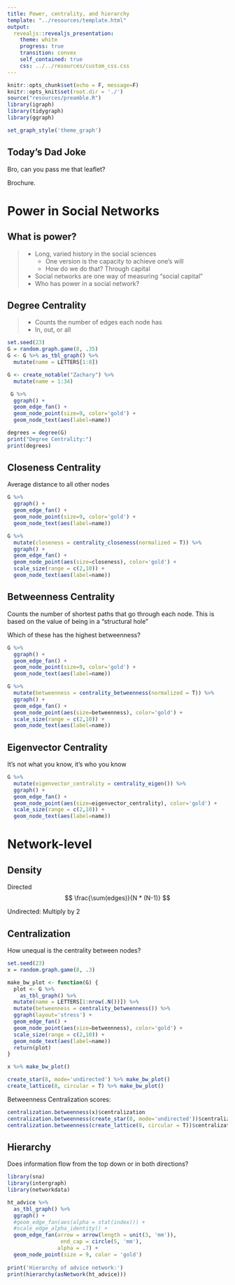 ```yaml
---
title: Power, centrality, and hierarchy
template: "../resources/template.html"
output: 
  revealjs::revealjs_presentation:
    theme: white
    progress: true
    transition: convex
    self_contained: true
    css: ../../resources/custom_css.css
---
```


```r
knitr::opts_chunk$set(echo = F, message=F)
knitr::opts_knit$set(root.dir = './')
source("resources/preamble.R")
library(igraph)
library(tidygraph)
library(ggraph)

set_graph_style('theme_graph')
```


## Today's Dad Joke
Bro, can you pass me that leaflet?


Brochure.

# Power in Social Networks

## What is power?
> - Long, varied history in the social sciences
>   - One version is the capacity to achieve one's will
>   - How do we do that? Through capital
> - Social networks are one way of measuring "social capital"
> - Who has power in a social network?

## Degree Centrality

>- Counts the number of edges each node has
>  - In, out, or all


```r
set.seed(23)
G = random.graph.game(8, .35)
G <- G %>% as_tbl_graph() %>%
  mutate(name = LETTERS[1:8])

G <- create_notable("Zachary") %>%
  mutate(name = 1:34)

 G %>%
  ggraph() +
  geom_edge_fan() +
  geom_node_point(size=9, color='gold') +
  geom_node_text(aes(label=name))
```

```r
degrees = degree(G)
print("Degree Centrality:")
print(degrees)

```

## Closeness Centrality

Average distance to all other nodes

<div class="container">
<div class='fragment col'>
```r
G %>%
  ggraph() +
  geom_edge_fan() +
  geom_node_point(size=9, color='gold') +
  geom_node_text(aes(label=name))
```
</div>

<div class='fragment col'>
```r
G %>%
  mutate(closeness = centrality_closeness(normalized = T)) %>%
  ggraph() +
  geom_edge_fan() +
  geom_node_point(aes(size=closeness), color='gold') +
  scale_size(range = c(2,10)) +
  geom_node_text(aes(label=name))
```
</div>


## Betweenness Centrality

Counts the number of shortest paths that go through each node. This is based on the value of being in a "structural hole"

Which of these has the highest betweenness?
<div class="container">
<div class='fragment col'>
```r
G %>%
  ggraph() +
  geom_edge_fan() +
  geom_node_point(size=9, color='gold') +
  geom_node_text(aes(label=name))
```
</div>

<div class='fragment col'>
```r
G %>%
  mutate(betweenness = centrality_betweenness(normalized = T)) %>%
  ggraph() +
  geom_edge_fan() +
  geom_node_point(aes(size=betweenness), color='gold') +
  scale_size(range = c(2,10)) +
  geom_node_text(aes(label=name))
```
</div>


## Eigenvector Centrality

It's not what you know, it's who you know 

<div class="container">
<div class='fragment col'>
```r
G %>%
  mutate(eigenvector_centrality = centrality_eigen()) %>%
  ggraph() +
  geom_edge_fan() +
  geom_node_point(aes(size=eigenvector_centrality), color='gold') +
  scale_size(range = c(2,10)) +
  geom_node_text(aes(label=name))
```
</div>


# Network-level


## Density

Directed
$$
\frac{\sum(edges)}{N * (N-1)}
$$

Undirected: Multiply by 2



## Centralization

How unequal is the centrality between nodes?

<div class="container">
<div class='col'>
```r
set.seed(23)
x = random.graph.game(8, .3)

make_bw_plot <- function(G) {
  plot <- G %>%
    as_tbl_graph() %>%
  mutate(name = LETTERS[1:nrow(.N())]) %>%
  mutate(betweenness = centrality_betweenness()) %>%
  ggraph(layout='stress') +
  geom_edge_fan() +
  geom_node_point(aes(size=betweenness), color='gold') +
  scale_size(range = c(2,10)) +
  geom_node_text(aes(label=name))
  return(plot)
}

x %>% make_bw_plot()

create_star(8, mode='undirected') %>% make_bw_plot()
create_lattice(8, circular = T) %>% make_bw_plot()
```
Betweenness Centralization scores:
```r
centralization.betweenness(x)$centralization
centralization.betweenness(create_star(8, mode='undirected'))$centralization
centralization.betweenness(create_lattice(8, circular = T))$centralization
```

## Hierarchy

Does information flow from the top down or in both directions?

```r
library(sna)
library(intergraph)
library(networkdata)

ht_advice %>%
  as_tbl_graph() %>% 
  ggraph() +
  #geom_edge_fan(aes(alpha = stat(index))) + 
  #scale_edge_alpha_identity() +
  geom_edge_fan(arrow = arrow(length = unit(3, 'mm')), 
                 end_cap = circle(5, 'mm'),
                alpha = .7) + 
  geom_node_point(size = 9, color = 'gold')
  
print('Hierarchy of advice network:')
print(hierarchy(asNetwork(ht_advice)))
```
